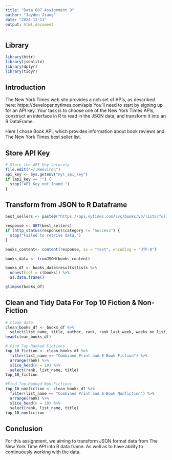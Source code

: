 ---
title: "Data 607 Assignment 9"
author: "Jayden Jiang"
date: "2024-12-11"
output: html_document
---
## Library
```{r}
library(httr)
library(jsonlite)
library(dplyr)
library(tidyr)
```

## Introduction
The New York Times web site provides a rich set of APIs, as described here: https://developer.nytimes.com/apis
You’ll need to start by signing up for an API key.
Your task is to choose one of the New York Times APIs, construct an interface in R to read in the JSON data, and
transform it into an R DataFrame.

Here I chose Book API, which provides information about book reviews and The New York Times best seller list. 

## Store API Key
```{r}
# Store the API Key securely
file.edit("~/.Renviron")
api_key <- Sys.getenv("nyt_api_key")
if (api_key == "") {
  stop("API Key not found.")
}
```

## Transform from JSON to R Dataframe 
```{r}

best_sellers <- paste0("https://api.nytimes.com/svc/books/v3/lists/full-overview.json?api-key=", api_key)

response <- GET(best_sellers)
if (http_status(response)$category != "Success") {
  stop("Failed to retrive data.")
}

books_content<- content(response, as = "text", encoding = "UTF-8")

books_data <- fromJSON(books_content)

books_df <- books_data$results$lists %>%
  unnest(col = c(books)) %>%
  as.data.frame()

glimpse(books_df)
```
## Clean and Tidy Data For Top 10 Fiction & Non-Fiction
```{r}
# Clean data
clean_books_df <- books_df %>%
  select(list_name, title, author, rank, rank_last_week, weeks_on_list, description, publisher, book_image, buy_links)
head(clean_books_df)
```


```{r}
# Find Top-Ranked Fictions
top_10_fiction <- clean_books_df %>%
  filter(list_name == "Combined Print and E-Book Fiction") %>%
  arrange(rank) %>%
  slice_head(n = 10) %>%
  select(rank, list_name, title)
top_10_fiction
```
```{r}
#Find Top-Ranked Non-Fictions
top_10_nonfiction <- clean_books_df %>%
  filter(list_name == "Combined Print and E-Book Nonfiction") %>%
  arrange(rank) %>%
  slice_head(n = 10) %>%
  select(rank, list_name, title)
top_10_nonfiction
```
## Conclusion 
For this assignment, we aiming to transform JSON format data from The New York Time API into R data frame. As well as to have ability to continuously working with the data. 



